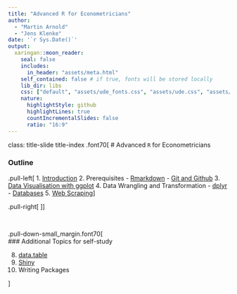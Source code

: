 ```yaml
---
title: "Advanced R for Econometricians"
author: 
  - "Martin Arnold"
  - "Jens Klenke"
date: '`r Sys.Date()`'
output:
  xaringan::moon_reader:
    seal: false
    includes:
      in_header: "assets/meta.html"
    self_contained: false # if true, fonts will be stored locally
    lib_dir: libs
    css: ["default", "assets/ude_fonts.css", "assets/ude.css", "assets/custom.css", "assets/title_slides.css"]
    nature:
      highlightStyle: github
      highlightLines: true
      countIncrementalSlides: false
      ratio: "16:9"
---
```

class: title-slide title-index 
.font70[
# Advanced `R` for Econometricians 

### Outline

.pull-left[
1. [Introduction](Introduction/Introduction.html)
2. Prerequisites
   - [Rmarkdown](Rmarkdown/rmarkdown.html) 
   - [Git and Github](Git/git_vcs.html)
3. [Data Visualisation with ggplot](ggplot2/ggplot2.html)
4. Data Wrangling and Transformation
   - [dplyr](Wrangling/Wrangling.html)
   - [Databases](databases/databases.html)
5. [Web Scraping](Webscraping/webscraping.html)
]

.pull-right[
<ol start = "6">
  <li> Advanced R Programming </li>
  <ul>
    <li> <a href="Advanced R concepts/Advanced.html">Advanced Concepts</a></li>
    <li> <a href="functional/functional.html">Functional Programming</a></li>
    <li> <a href="OOP/OOP.html">Object Oriented Programming</a></li>
  </ul>
  <li> Performance </li> 
  <ul>
    <li> <a href="measuring and profiling/MeasuringProfiling.html">Profiling and Benchmarking</a></li> 
    <li> <a href="improving performance/improving-performance.html">Improving Performance</a></li>
    <li> <a href="Rcpp/SpeedRcpp.html">Rcpp</a></li>
    <li> RcppArmadillo</li>
  </ul>
</ol>
]]

<br>

.pull-down-small_margin.font70[
<br>
### Additional Topics for self-study

<ol start = "8">
  <li> <a href = Datatable/datatable.html>data.table</a> </li>
  <li> <a href = Shiny/Shiny.html>Shiny</a> </li>
  <li> Writing Packages </li>
</ol>
]